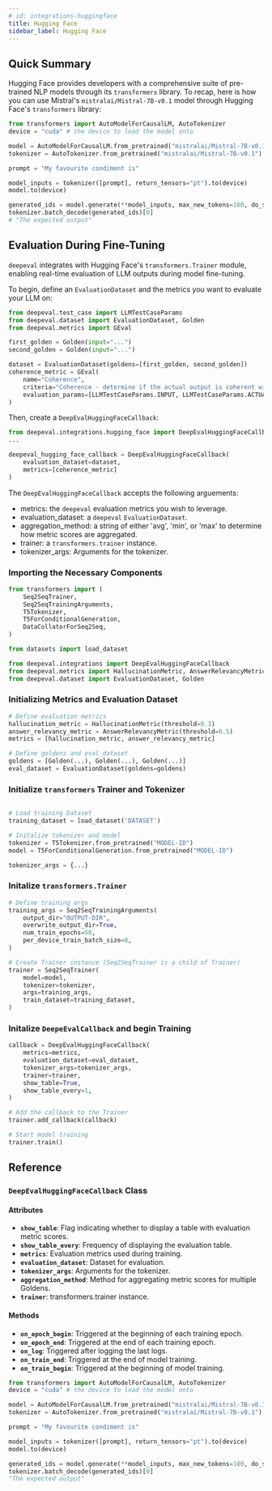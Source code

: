 ```yaml
---
# id: integrations-huggingface
title: Hugging Face
sidebar_label: Hugging Face
---
```


## Quick Summary

Hugging Face provides developers with a comprehensive suite of pre-trained NLP models through its `transformers` library. To recap, here is how you can use Mistral's `mistralai/Mistral-7B-v0.1` model through Hugging Face's `transformers` library:

```python
from transformers import AutoModelForCausalLM, AutoTokenizer
device = "cuda" # the device to load the model onto

model = AutoModelForCausalLM.from_pretrained("mistralai/Mistral-7B-v0.1")
tokenizer = AutoTokenizer.from_pretrained("mistralai/Mistral-7B-v0.1")

prompt = "My favourite condiment is"

model_inputs = tokenizer([prompt], return_tensors="pt").to(device)
model.to(device)

generated_ids = model.generate(**model_inputs, max_new_tokens=100, do_sample=True)
tokenizer.batch_decode(generated_ids)[0]
# "The expected output"
```

## Evaluation During Fine-Tuning

`deepeval` integrates with Hugging Face's `transformers.Trainer` module, enabling real-time evaluation of LLM outputs during model fine-tuning.

To begin, define an `EvaluationDataset` and the metrics you want to evaluate your LLM on:

```python
from deepeval.test_case import LLMTestCaseParams
from deepeval.dataset import EvaluationDataset, Golden
from deepeval.metrics import GEval

first_golden = Golden(input="...")
second_golden = Golden(input="...")

dataset = EvaluationDataset(goldens=[first_golden, second_golden])
coherence_metric = GEval(
    name="Coherence",
    criteria="Coherence - determine if the actual output is coherent with the input.",
    evaluation_params=[LLMTestCaseParams.INPUT, LLMTestCaseParams.ACTUAL_OUTPUT],
)
```

Then, create a `DeepEvalHuggingFaceCallback`:

```python
from deepeval.integrations.hugging_face import DeepEvalHuggingFaceCallback
...

deepeval_hugging_face_callback = DeepEvalHuggingFaceCallback(
    evaluation_dataset=dataset,
    metrics=[coherence_metric]
)
```

The `DeepEvalHuggingFaceCallback` accepts the following arguements:

- metrics: the `deepeval` evaluation metrics you wish to leverage.
- evaluation_dataset: a `deepeval` `EvaluationDataset`.
- aggregation_method: a string of either 'avg', 'min', or 'max' to determine how metric scores are aggregated.
- trainer: a `transformers.trainer` instance.
- tokenizer_args: Arguments for the tokenizer.

### Importing the Necessary Components

```python
from transformers import (
    Seq2SeqTrainer,
    Seq2SeqTrainingArguments,
    T5Tokenizer,
    T5ForConditionalGeneration,
    DataCollatorForSeq2Seq,
)

from datasets import load_dataset

from deepeval.integrations import DeepEvalHuggingFaceCallback
from deepeval.metrics import HallucinationMetric, AnswerRelevancyMetric
from deepeval.dataset import EvaluationDataset, Golden
```

### Initializing Metrics and Evaluation Dataset

```python
# Define evaluation metrics
hallucination_metric = HallucinationMetric(threshold=0.3)
answer_relevancy_metric = AnswerRelevancyMetric(threshold=0.5)
metrics = [hallucination_metric, answer_relevancy_metric]

# Define goldens and eval_dataset
goldens = [Golden(...), Golden(...), Golden(...)]
eval_dataset = EvaluationDataset(goldens=goldens)
```

### Initialize `transformers` Trainer and Tokenizer

```python

# Load training Dataset
training_dataset = load_dataset('DATASET')

# Initalize tokenizer and model
tokenizer = T5Tokenizer.from_pretrained("MODEL-ID")
model = T5ForConditionalGeneration.from_pretrained("MODEL-ID")

tokenizer_args = {...}
```

### Initalize `transformers.Trainer`

```python
# Define training args
training_args = Seq2SeqTrainingArguments(
    output_dir="OUTPUT-DIR",
    overwrite_output_dir=True,
    num_train_epochs=50,
    per_device_train_batch_size=8,
)

# Create Trainer instance (Seq2SeqTrainer is a child of Trainer)
trainer = Seq2SeqTrainer(
    model=model,
    tokenizer=tokenizer,
    args=training_args,
    train_dataset=training_dataset,
)
```

### Initalize `DeepeEvalCallback` and begin Training

```python
callback = DeepEvalHuggingFaceCallback(
    metrics=metrics,
    evaluation_dataset=eval_dataset,
    tokenizer_args=tokenizer_args,
    trainer=trainer,
    show_table=True,
    show_table_every=1,
)

# Add the callback to the Trainer
trainer.add_callback(callback)

# Start model training
trainer.train()
```

## Reference

### `DeepEvalHuggingFaceCallback` Class

#### Attributes

- **`show_table`**: Flag indicating whether to display a table with evaluation metric scores.
- **`show_table_every`**: Frequency of displaying the evaluation table.
- **`metrics`**: Evaluation metrics used during training.
- **`evaluation_dataset`**: Dataset for evaluation.
- **`tokenizer_args`**: Arguments for the tokenizer.
- **`aggregation_method`**: Method for aggregating metric scores for multiple Goldens.
- **`trainer`**: transformers.trainer instance.

#### Methods

- **`on_epoch_begin`**: Triggered at the beginning of each training epoch.
- **`on_epoch_end`**: Triggered at the end of each training epoch.
- **`on_log`**: Triggered after logging the last logs.
- **`on_train_end`**: Triggered at the end of model training.
- **`on_train_begin`**: Triggered at the beginning of model training.

```python
from transformers import AutoModelForCausalLM, AutoTokenizer
device = "cuda" # the device to load the model onto

model = AutoModelForCausalLM.from_pretrained("mistralai/Mistral-7B-v0.1")
tokenizer = AutoTokenizer.from_pretrained("mistralai/Mistral-7B-v0.1")

prompt = "My favourite condiment is"

model_inputs = tokenizer([prompt], return_tensors="pt").to(device)
model.to(device)

generated_ids = model.generate(**model_inputs, max_new_tokens=100, do_sample=True)
tokenizer.batch_decode(generated_ids)[0]
"The expected output"
```
